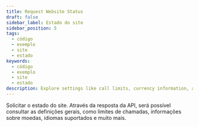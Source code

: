 ```yaml
---
title: Request Website Status
draft: false
sidebar_label: Estado do site
sidebar_position: 5
tags:
  - código
  - exemplo
  - site
  - estado
keywords:
  - código
  - exemplo
  - site
  - estado
description: Explore settings like call limits, currency information, and supported languages through a website status request. Learn with this API example.
---
```



Solicitar o estado do site. Através da resposta da API, será possível consultar as definições gerais, como limites de chamadas, informações sobre moedas, idiomas suportados e muito mais.

<SandboxIframe sandbox={sandboxes.website_status} />

